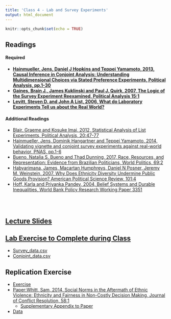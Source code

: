 ```yaml
---
title: 'Class 4 - Lab and Survey Experiments'
output: html_document
---
```


```r
knitr::opts_chunk$set(echo = TRUE)
```

## Readings
#### Required
- **[Hainmueller, Jens, Daniel J Hopkins and Teppei Yamamoto, 2013, Causal Inference in Conjoint Analysis: Understanding Multidimensional Choices via Stated Preference Experiments, Political Analysis, pp.1-30](Classes/Class_4/Readings/Jens et al 2013 Conjoint.pdf)**
- **[Gaines, Brain J., James Kuklinski and Paul J. Quirk, 2007, The Logic of the Survey Experiment Reexamined, Political Analysis 15:1](Classes/Class_4/Readings/Gaines et al 2006.pdf)**
- **[Levitt, Steven D. and John A List, 2006, What do Laboratory Experiments Tell us about the Real World?](Classes/Class_4/Readings/Levitt and List 2006.pdf)**


#### Additional Readings
- [Blair, Graeme and Kosuke Imai, 2012, Statistical Analysis of List Experiments, Political Analysis, 20:47-77](Classes/Class_4/Readings/Blair List.pdf)
- [Hainmueller, Jens, Dominik Hangartner and Teppei Yamamoto, 2014, Validating vignette and conjoint survey experiments against real-world behavior, PNAS, pp.1-6](Classes/Class_4/Readings/Hainmueller 2014.pdf)
- [Bueno, Natalia S. Bueno and Thad Dunning, 2017, Race, Resources, and Representation: Evidence from Brazilian Politicians, World Politics, 69:2](Classes/Class_4/Readings/Bueno and Dunning 2017.pdf)
- [Habyarimana, James, Macartan Humphreys, Daniel N Posner, Jeremy M. Weinstein, 2007, Why Does Ethnicity Diversity Undermine Public Goods Provision? American Political Science Review, 101:4](Classes/Class_4/Readings/Habyarimana et al 2007.pdf)
- [Hoff, Karla and Priyanka Pandey, 2004, Belief Systems and Durable Inequalities, World Bank Policy Research Working Paper 3351](Classes/Class_4/Readings/Hoff and Pandey 2004.pdf)

<br> </br>

## [Lecture Slides](Classes/Class_4/Slides_v4.pdf)

## [Lab Exercise to Complete during Class](Classes/Class_4/Lab_Exercise/Exercise_Survey_Exp_v3.pdf)
 - [Survey_data.csv](Classes/Class_4/Lab_Exercise/Survey_data.csv)
 - [Conjoint_data.csv](Classes/Class_4/Lab_Exercise/Conjoint_data.csv)

## Replication Exercise
- [Exercise](Classes/Class_4/Replication/)
- [Paper:Whitt, Sam, 2014, Social Norms in the Aftermath of Ethnic Violence: Ethnicity and Fairness in Non-Costly Decision Making, Journal of Conflict Resolution, 58:1](Classes/Class_4/Readings/Whitt 2014.pdf)
    - [Supplementary Appendix to Paper](Classes/Class_4/Replication/Supplementary_Appendix_final.pdf)
- [Data](Classes/Class_4/Replication/replication.dta)
